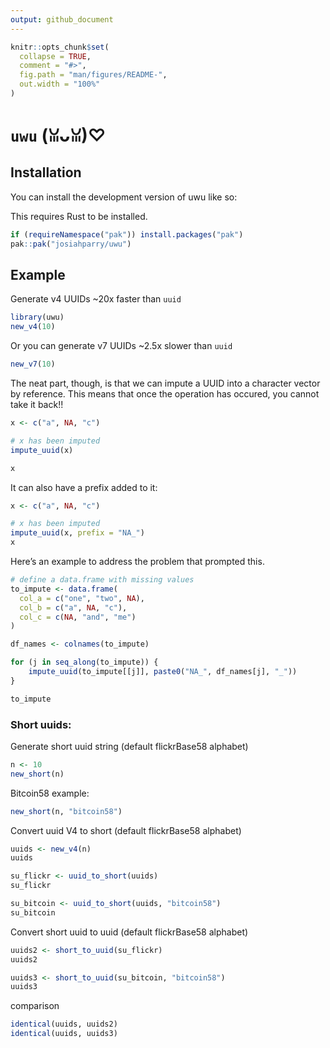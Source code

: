 ```yaml
---
output: github_document
---
```


<!-- README.md is generated from README.Rmd. Please edit that file -->

```r
knitr::opts_chunk$set(
  collapse = TRUE,
  comment = "#>",
  fig.path = "man/figures/README-",
  out.width = "100%"
)
```

# `uwu` (ꈍᴗꈍ)♡

<!-- badges: start -->
<!-- badges: end -->

## Installation

You can install the development version of uwu like so:

This requires Rust to be installed. 

``` r
if (requireNamespace("pak")) install.packages("pak")
pak::pak("josiahparry/uwu")
```



## Example

Generate v4 UUIDs ~20x faster than `uuid` 

```r
library(uwu)
new_v4(10)
```

Or you can generate v7 UUIDs ~2.5x slower than `uuid` 

```r
new_v7(10)
```

The neat part, though, is that we can impute a UUID into a character vector by reference. This means that once the operation has occured, you cannot take it back!!

```r
x <- c("a", NA, "c")

# x has been imputed 
impute_uuid(x)

x
```

It can also have a prefix added to it:

```r
x <- c("a", NA, "c")

# x has been imputed 
impute_uuid(x, prefix = "NA_")
x
```

Here's an example to address the problem that prompted this.

```r
# define a data.frame with missing values 
to_impute <- data.frame(
  col_a = c("one", "two", NA),
  col_b = c("a", NA, "c"),
  col_c = c(NA, "and", "me")
)

df_names <- colnames(to_impute)

for (j in seq_along(to_impute)) {
    impute_uuid(to_impute[[j]], paste0("NA_", df_names[j], "_"))
}

to_impute
```

### Short uuids:

Generate short uuid string (default flickrBase58 alphabet)

```r
n <- 10
new_short(n)
```


Bitcoin58 example:

```r
new_short(n, "bitcoin58")
```

Convert uuid V4 to short (default flickrBase58 alphabet)


```r
uuids <- new_v4(n)
uuids
```

```r
su_flickr <- uuid_to_short(uuids)
su_flickr
```


```r
su_bitcoin <- uuid_to_short(uuids, "bitcoin58")
su_bitcoin
```


Convert short uuid to uuid (default flickrBase58 alphabet)
```r
uuids2 <- short_to_uuid(su_flickr)
uuids2
```

```r
uuids3 <- short_to_uuid(su_bitcoin, "bitcoin58")
uuids3
```

comparison

```r
identical(uuids, uuids2)
identical(uuids, uuids3)
```
